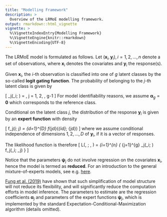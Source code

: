 ```yaml
---
title: "Modelling Framework"
description: >
  Overview of the LRMoE modelling framework.
output: rmarkdown::html_vignette
vignette: >
  %\VignetteIndexEntry{Modelling Framework}
  %\VignetteEngine{knitr::rmarkdown}
  %\VignetteEncoding{UTF-8}
---
```



The LRMoE model is formulated as follows. Let $(\mathbf{x}_i, \mathbf{y}_i), i = 1, 2, \dots, n$ denote a set of observations, where $\mathbf{x}_i$ denotes the covariates and $\mathbf{y}_i$ the response(s).

Given $\mathbf{x}_i$, the $i$-th observation is classified into one of $g$ latent classes by the so-called **logit gating function**. The probability of belonging to the $j$-th latent class is given by

\[
\pi_j(\mathbf{x}_i; \mathbf{\alpha}) = \frac{\exp (\mathbf{\alpha}_j^T \mathbf{x}_i)}{\sum_{j'=1}^{g} \exp (\mathbf{\alpha}_{j'}^T \mathbf{x}_i)}, \quad j = 1, 2, \dots, g-1
\]
 For model identifiability reasons, we assume $\mathbf{\alpha}_g = \mathbf{0}$ which corresponds to the reference class.

 Conditional on the latent class $j$, the distribution of the response $\mathbf{y}_i$ is given by an **expert function** with density

\[
f_j(\mathbf{y}_i; \mathbf{\psi}_j) = \prod_{d=1}^{D} f_{jd}(\mathbf{y}_{id}; \mathbf{\psi}_{jd})
\]
where we assume conditional independence of dimensions $1, 2, \dots, D$ of $\mathbf{y}_i$, if it is a vector of responses.

The likelihood function is therefore
\[
L(\mathbf{\alpha}, \mathbf{\psi}; \mathbf{x}, \mathbf{y}) = \prod_{i=1}^{n} \left\{ \sum_{j=1}^{g} \pi_j(\mathbf{x}_i; \mathbf{\alpha}) f_j(\mathbf{y}_i; \mathbf{\psi}_j) \right\}
\]

Notice that the parameters $\mathbf{\psi}_j$ do not involve regression on the covariates $\mathbf{x}_i$, hence the model is termed as **reduced**. For an introduction to the general mixture-of-experts models, see e.g. [here](https://en.wikipedia.org/wiki/Mixture_of_experts).

 [Fung et al. (2019)](https://www.sciencedirect.com/science/article/pii/S0167668719303956) have shown that such simplification of model structure will not reduce its flexibility, and will significantly reduce the computation efforts in model inference. The parameters to estimate are the regression coefficients $\mathbf{\alpha}_j$ and parameters of the expert functions $\mathbf{\psi}_j$, which is implemented by the standard Expectation-Conditional-Maximization algorithm (details omitted).
